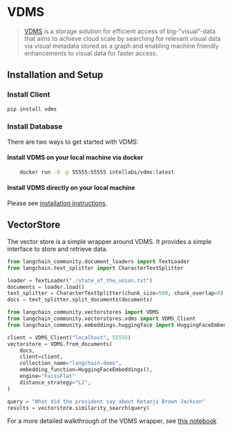 # VDMS

> [VDMS](https://github.com/IntelLabs/vdms/blob/master/README.md) is a storage solution for efficient access
> of big-”visual”-data that aims to achieve cloud scale by searching for relevant visual data via visual metadata
> stored as a graph and enabling machine friendly enhancements to visual data for faster access.

## Installation and Setup

### Install Client

```bash
pip install vdms
```

### Install Database

There are two ways to get started with VDMS:

#### Install VDMS on your local machine via docker
```bash
    docker run -d -p 55555:55555 intellabs/vdms:latest
```

#### Install VDMS directly on your local machine
Please see [installation instructions](https://github.com/IntelLabs/vdms/blob/master/INSTALL.md).



## VectorStore

The vector store is a simple wrapper around VDMS. It provides a simple interface to store and retrieve data.

```python
from langchain_community.document_loaders import TextLoader
from langchain.text_splitter import CharacterTextSplitter

loader = TextLoader("./state_of_the_union.txt")
documents = loader.load()
text_splitter = CharacterTextSplitter(chunk_size=500, chunk_overlap=0)
docs = text_splitter.split_documents(documents)

from langchain_community.vectorstores import VDMS
from langchain_community.vectorstores.vdms import VDMS_Client
from langchain_community.embeddings.huggingface import HuggingFaceEmbeddings

client = VDMS_Client("localhost", 55555)
vectorstore = VDMS.from_documents(
    docs,
    client=client,
    collection_name="langchain-demo",
    embedding_function=HuggingFaceEmbeddings(),
    engine="FaissFlat"
    distance_strategy="L2",
)

query = "What did the president say about Ketanji Brown Jackson"
results = vectorstore.similarity_search(query)
```

For a more detailed walkthrough of the VDMS wrapper, see [this notebook](/docs/integrations/vectorstores/vdms)


